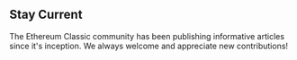 
## Stay Current

The Ethereum Classic community has been publishing informative articles since it's inception. We always welcome and appreciate new contributions!

<ButtonLink 
  text="Contribute Blog Articles"
  to="https://github.com/ethereumclassic/ethereumclassic.github.io" 
  icon="angle-right"
/>